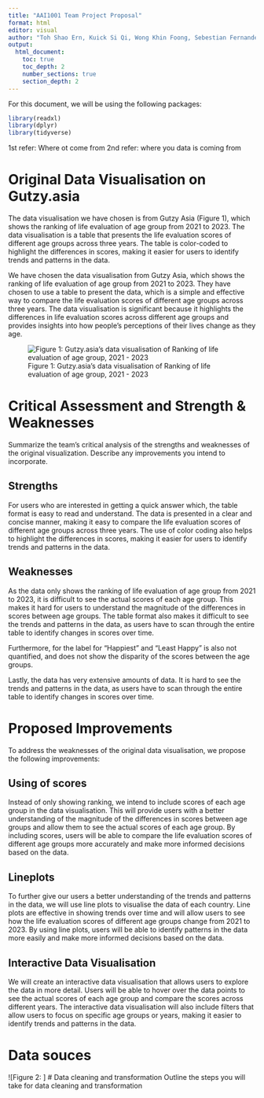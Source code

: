 ```yaml
---
title: "AAI1001 Team Project Proposal"
format: html
editor: visual
author: "Toh Shao Ern, Kuick Si Qi, Wong Khin Foong, Sebestian Fernandez, Yu Haotong"
output:
  html_document:
    toc: true
    toc_depth: 2
    number_sections: true
    section_depth: 2
---
```

For this document, we will be using the following packages:
```r
library(readxl)
library(dplyr)
library(tidyverse)
```

1st refer:
Where ot come from 
2nd refer: 
where you data is coming from

# Original Data Visualisation on Gutzy.asia
The data visualisation we have chosen is from Gutzy Asia (Figure 1), which shows the ranking of life evaluation of age group from 2021 to 2023. The data visualisation is a table that presents the life evaluation scores of different age groups across three years. The table is color-coded to highlight the differences in scores, making it easier for users to identify trends and patterns in the data.

We have chosen the data visualisation from Gutzy Asia, which shows the ranking of life evaluation of age group from 2021 to 2023. They have chosen to use a table to present the data, which is a simple and effective way to compare the life evaluation scores of different age groups across three years. The data visualisation is significant because it highlights the differences in life evaluation scores across different age groups and provides insights into how people's perceptions of their lives change as they age.

![Figure 1: Gutzy.asia's data visualisation of Ranking of life evaluation of age group, 2021 - 2023](Images/datavisualisation.jpeg)


# Critical Assessment and Strength & Weaknesses
Summarize the team’s critical analysis of the strengths and weaknesses of the original visualization.
Describe any improvements you intend to incorporate.

## Strengths
For users who are interested in getting a quick answer which, the table format is easy to read and understand. The data is presented in a clear and concise manner, making it easy to compare the life evaluation scores of different age groups across three years. The use of color coding also helps to highlight the differences in scores, making it easier for users to identify trends and patterns in the data.

## Weaknesses
As the data only shows the ranking of life evaluation of age group from 2021 to 2023, it is difficult to see the actual scores of each age group. This makes it hard for users to understand the magnitude of the differences in scores between age groups. The table format also makes it difficult to see the trends and patterns in the data, as users have to scan through the entire table to identify changes in scores over time.
 
Furthermore, for the label for "Happiest" and "Least Happy" is also not quantified, and does not show the disparity of the scores between the age groups.

Lastly, the data has very extensive amounts of data. It is hard to see the trends and patterns in the data, as users have to scan through the entire table to identify changes in scores over time.

# Proposed Improvements
To address the weaknesses of the original data visualisation, we propose the following improvements:

## Using of scores 
Instead of only showing ranking, we intend to include scores of each age group in the data visualisation. This will provide users with a better understanding of the magnitude of the differences in scores between age groups and allow them to see the actual scores of each age group. By including scores, users will be able to compare the life evaluation scores of different age groups more accurately and make more informed decisions based on the data.

## Lineplots
To further give our users a better understanding of the trends and patterns in the data, we will use line plots to visualise the data of each country. Line plots are effective in showing trends over time and will allow users to see how the life evaluation scores of different age groups change from 2021 to 2023. By using line plots, users will be able to identify patterns in the data more easily and make more informed decisions based on the data.

## Interactive Data Visualisation

We will create an interactive data visualisation that allows users to explore the data in more detail. Users will be able to hover over the data points to see the actual scores of each age group and compare the scores across different years. The interactive data visualisation will also include filters that allow users to focus on specific age groups or years, making it easier to identify trends and patterns in the data.


# Data souces
![Figure 2: ]
# Data cleaning and transformation
Outline the steps you will take for data cleaning and transformation
